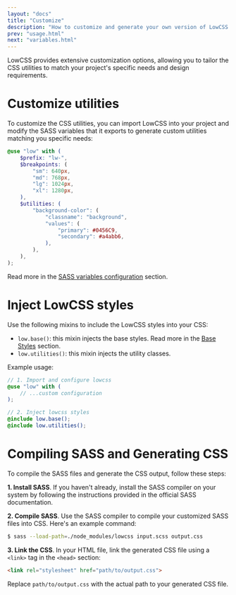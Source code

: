 ```yaml
---
layout: "docs"
title: "Customize"
description: "How to customize and generate your own version of LowCSS."
prev: "usage.html"
next: "variables.html"
---
```


LowCSS provides extensive customization options, allowing you to tailor the CSS utilities to match your project's specific needs and design requirements.

<Separator />

# Customize utilities

To customize the CSS utilities, you can import LowCSS into your project and modify the SASS variables that it exports to generate custom utilities matching you specific needs:

```scss
@use "low" with (
    $prefix: "lw-",
    $breakpoints: (
        "sm": 640px,
        "md": 768px,
        "lg": 1024px,
        "xl": 1280px,
    ),
    $utilities: (
        "background-color": (
            "classname": "background",
            "values": (
                "primary": #0456C9,
                "secondary": #a4abb6,
            ),
        ),
    ),
);
``` 

Read more in the [SASS variables configuration](./variables) section.

<Separator />

# Inject LowCSS styles

Use the following mixins to include the LowCSS styles into your CSS:

- `low.base()`: this mixin injects the base styles. Read more in the [Base Styles](./base.html) section.
- `low.utilities()`: this mixin injects the utility classes.

Example usage:

```scss
// 1. Import and configure lowcss
@use "low" with (
    // ...custom configuration
);

// 2. Inject lowcss styles
@include low.base();
@include low.utilities();
```

<Separator />

# Compiling SASS and Generating CSS

To compile the SASS files and generate the CSS output, follow these steps:

**1. Install SASS**. If you haven't already, install the SASS compiler on your system by following the instructions provided in the official SASS documentation.

**2. Compile SASS**. Use the SASS compiler to compile your customized SASS files into CSS. Here's an example command:

```bash
$ sass --load-path=./node_modules/lowcss input.scss output.css
```

**3. Link the CSS**. In your HTML file, link the generated CSS file using a `<link>` tag in the `<head>` section:

```html
<link rel="stylesheet" href="path/to/output.css">
```

Replace `path/to/output.css` with the actual path to your generated CSS file.
